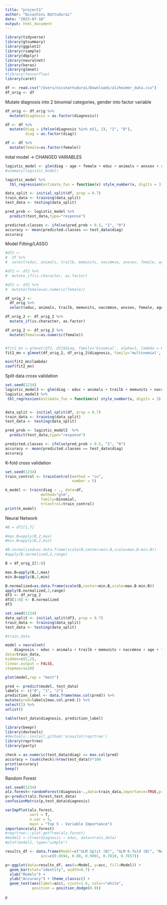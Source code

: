 ```yaml
---
title: "project1"
author: "Nivashini Nattudurai"
date: "2023-07-18"
output: html_document
---
```


```r
library(tidyverse)
library(gtsummary)
library(ggplot2)
library(rsample)
library(dbplyr)
library(neuralnet)
library(keras)
library(glmnet)
#library(tensorflow)
library(caret)
```

```r
df <- read.csv("/Users/nivinattudurai/Downloads/alzheimer_data.csv")
df_orig <- df
```


Mutate diagnosis into 2 binomial categories, gender into factor variable

```r
df_orig <- df_orig %>% 
  mutate(diagnosis = as.factor(diagnosis))
```


```r
df <- df %>% 
  mutate(diag = ifelse(diagnosis %in% c(1, 2), "1", "0"),
         diag = as.factor(diag))
```

```r
df <- df %>%
  mutate(female=as.factor(female))
```


Inital model -> CHANGED VARIABLES

```r
logistic_model <- glm(diag ~ age + female + educ + animals + anxsev + remdates, family=binomial, data=df)
#summary(logistic_model)

logistic_model %>%
  tbl_regression(estimate_fun = function(x) style_number(x, digits = 3), exponentiate = TRUE)

data_split <- initial_split(df, prop = 0.7) 
train_data <- training(data_split)
test_data <- testing(data_split)

pred_prob <- logistic_model %>% 
  predict(test_data,type="response")

predicted.classes <- ifelse(pred_prob > 0.5, "1", "0")
accuracy <- mean(predicted.classes == test_data$diag)
accuracy


```


Model Fitting/LASSO

```r

#df2 <-
#  df %>%
#  select(educ, animals, trailb, memunits, naccmmse, anxsev, female, age, diag)

#df2 <- df2 %>% 
#  mutate_if(is.character, as.factor)

#df2 <- df2 %>%
#  mutate(female=as.numeric(female))

df_orig_2 <-
  df_orig %>%
  select(educ, animals, trailb, memunits, naccmmse, anxsev, female, age, diagnosis)

df_orig_2 <- df_orig_2 %>% 
  mutate_if(is.character, as.factor)

df_orig_2 <- df_orig_2 %>%
  mutate(female=as.numeric(female))


#fit2_bn = glmnet(df2, df2$diag, family='binomial', alpha=1, lambda = 6.702106e-09)
fit2_mn = glmnet(df_orig_2, df_orig_2$diagnosis, family='multinomial', alpha=1, lambda = 6.702106e-09)

min(fit2_mn$lambda)
coef(fit2_mn)

```

Split data cross validation

```r
set.seed(1234)
logistic_model3 <- glm(diag ~ educ + animals + trailb + memunits + naccmmse + anxsev + female + age, family=binomial, data=df) 
logistic_model3 %>%
 tbl_regression(estimate_fun = function(x) style_number(x, digits = 3), exponentiate = TRUE)


data_split <- initial_split(df, prop = 0.7) 
train_data <- training(data_split)
test_data <- testing(data_split)

pred_prob <- logistic_model3  %>% 
  predict(test_data,type="response")

predicted.classes <- ifelse(pred_prob > 0.5, "1", "0")
accuracy <- mean(predicted.classes == test_data$diag)
accuracy
```

K-fold cross validation

```r
set.seed(1234)
train_control <- trainControl(method = "cv",
                              number = 5)

k_model <- train(diag ~ ., data=df, 
                method="glm", 
                family=binomial, 
                trControl=train_control)
print(k_model)
```


Neural Network

```r
#B = df2[1,7]

#max.B=apply(B,2,max)
#min.B=apply(B,2,min)

#B.normalized=as.data.frame(scale(B,center=min.B,scale=max.B-min.B))
#apply(B.normalized,2,range)
```


```r
B = df_orig_2[1:8]

max.B=apply(B,2,max)
min.B=apply(B,2,min)

B.normalized=as.data.frame(scale(B,center=min.B,scale=max.B-min.B))
apply(B.normalized,2,range)
df3 <- df_orig_2
df3[1:8] <- B.normalized
df3

```


```r
set.seed(1234)
data_split <- initial_split(df3, prop = 0.7) 
train_data <- training(data_split)
test_data <- testing(data_split)

#train_data

model = neuralnet(
    diagnosis ~ educ + animals + trailb + memunits + naccmmse + age + female + anxsev,
data=train_data,
hidden=c(5,2),
linear.output = FALSE,
stepmax=1e10)
```

```r
plot(model,rep = "best")

pred <- predict(model, test_data)
labels <- c("0", "1", "2")
prediction_label <- data.frame(max.col(pred)) %>%     
mutate(pred=labels[max.col.pred.]) %>%
select(2) %>%
unlist()

table(test_data$diagnosis, prediction_label)
```

```r
library(beepr)
library(devtools)
#devtools::install_github('araastat/reprtree')
library(reprtree)
library(party)
```


```r
check = as.numeric(test_data$diag) == max.col(pred)
accuracy = (sum(check)/nrow(test_data))*100
print(accuracy)
beep()
```

Random Forest

```r
set.seed(1234)
alz.forest<-randomForest(diagnosis~.,data=train_data,importance=TRUE,proximity=TRUE)
p<-predict(alz.forest,test_data)
confusionMatrix(p,test_data$diagnosis)
```

```r
varImpPlot(alz.forest,
           sort = T,
           n.var = 5,
           main = "Top 5 - Variable Importance")
importance(alz.forest)
#reprtree:::plot.getTree(alz.forest)
#model2 = ctree(diagnosis ~ educ, data=train_data)
#plot(model2, type="simple")

```

```r
results_df <- data.frame(Model=c("GLM Split (B)", "GLM K-fold (B)", "Neural Net (B)", "Neural Net (M)", "Random Forest (M)"),
                acc=c(0.8594, 0.88, 0.9001, 0.7818, 0.7657))

p<-ggplot(data=results_df, aes(x=Model, y=acc, fill=Model)) +
  geom_bar(stat="identity", width=0.7) +
  xlab("Models") +
  ylab("Accuracy") + theme_classic() +
  geom_text(aes(label=acc), vjust=1.6, color="white",
            position = position_dodge(0.9))
  
p
```

